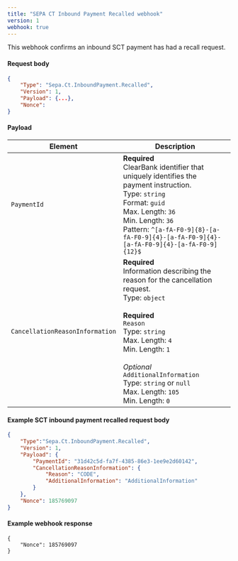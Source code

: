 ```yaml
---
title: "SEPA CT Inbound Payment Recalled webhook"
version: 1
webhook: true
---
```


This webhook confirms an inbound SCT payment has had a recall request.

#### Request body

```json
{
    "Type": "Sepa.Ct.InboundPayment.Recalled",
    "Version": 1,
    "Payload": {...},
    "Nonce":
}
```

#### Payload
| Element                 | Description     |
|-------------------------|-----------------|
|`PaymentId` |**Required**<br />ClearBank identifier that uniquely identifies the payment instruction.<br/>Type: `string`<br/>Format: `guid`<br/>Max. Length: `36`<br/>Min. Length: `36`<br /> Pattern: `^[a-fA-F0-9]{8}-[a-fA-F0-9]{4}-[a-fA-F0-9]{4}-[a-fA-F0-9]{4}-[a-fA-F0-9]{12}$` |
|`CancellationReasonInformation` |**Required**<br />Information describing the reason for the cancellation request.<br/>Type: `object`<br/><br/>**Required**<br/>`Reason`<br/>Type: `string`<br/>Max. Length: `4`<br/>Min. Length: `1`<br/><br/>*Optional*<br/>`AdditionalInformation`<br/>Type: `string` or `null`<br/>Max. Length: `105`<br/>Min. Length: `0` |

#### Example SCT inbound payment recalled request body

```json
{
    "Type":"Sepa.Ct.InboundPayment.Recalled",
    "Version": 1,
    "Payload": {
        "PaymentId": "31d42c5d-fa7f-4385-86e3-1ee9e2d60142",
        "CancellationReasonInformation": {
            "Reason": "CODE",
            "AdditionalInformation": "AdditionalInformation"
        }
    },
    "Nonce": 185769097
}
```

#### Example webhook response
```
{
    "Nonce": 185769097
}
```